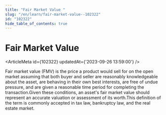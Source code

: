```yaml
---
title: "Fair Market Value "
slug: "/en/learn/fair-market-value--102322"
id: "102322"
hide_table_of_contents: true
---
```



# Fair Market Value 

<ArticleMeta id={102322} updatedAt={'2023-09-26 13:59:00'} />
<div className='border-solid border-b border-t-0 my-4 border-[var(--ifm-color-gray-300)]' />

Fair market value (FMV) is the price a product would sell for on the open market assuming that both buyer and seller are reasonably knowledgeable about the asset, are behaving in their own best interests, are free of undue pressure, and are given a reasonable time period for completing the transaction.Given these conditions, an asset's fair market value should represent an accurate valuation or assessment of its worth.This definition of the term is commonly accepted in tax law, bankruptcy law, and the real estate market.
